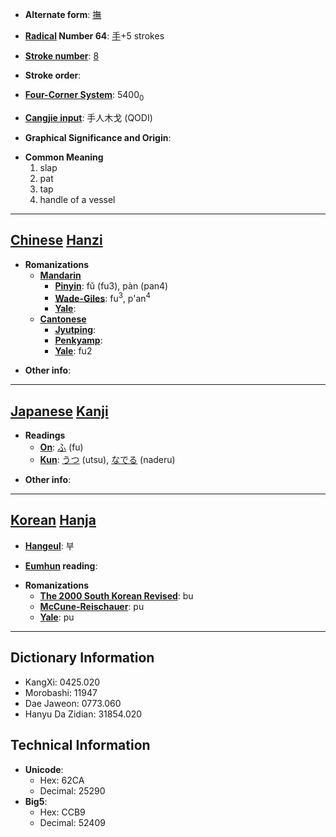 * '''Alternate form''': [[撫]]

* '''[[Wiktionary:Chinese radical index| Radical]] Number 64''': [[Wiktionary:Chinese radical index 手|手]]+5 strokes

* '''[[Wiktionary:Chinese total strokes index|Stroke number]]''': [[Wiktionary:Chinese total strokes index 8|8]]

* '''Stroke order''': 

* '''[[Wiktionary:Chinese four corner index|Four-Corner System]]''': 5400<sub>0</sub>

* '''[[Wiktionary:Chinese Cangjie index|Cangjie input]]''': 手人木戈 (QODI)

* '''Graphical Significance and Origin''': 

* '''Common Meaning'''
*#slap
*# pat
*# tap
*# handle of a vessel


----

== [[Chinese]] [[Hanzi]] ==

* '''Romanizations'''
** '''[[Mandarin]]'''
*** '''[[Pinyin]]''': fǔ (fu3), pàn (pan4)
*** '''[[Wade-Giles]]''': fu<sup>3</sup>, p'an<sup>4</sup>
*** '''[[Yale]]''': 
** '''[[Cantonese]]'''
*** '''[[Jyutping]]''':
*** '''[[Penkyamp]]''': 
*** '''[[Yale]]''': fu2

* '''Other info''': 

----

== [[Japanese]] [[Kanji]] ==

* '''Readings'''
** '''[[On]]''': [[ふ]] (fu)
** '''[[Kun]]''': [[うつ]] (utsu), [[なでる]] (naderu)

* '''Other info''':  

----

== [[Korean]] [[Hanja]] ==

* '''[[Hangeul]]''': 부

* '''[[Eumhun]] reading''': 

* '''Romanizations'''
** '''[[The 2000 South Korean Revised Romanization|The 2000 South Korean Revised]]''': bu
** '''[[McCune-Reischauer]]''': pu
** '''[[Yale]]''': pu

----

== Dictionary Information ==

* KangXi: 0425.020
* Morobashi: 11947
* Dae Jaweon: 0773.060
* Hanyu Da Zidian: 31854.020

== Technical Information ==

* '''Unicode''':
** Hex: 62CA
** Decimal: 25290
* '''Big5''':
** Hex: CCB9
** Decimal: 52409